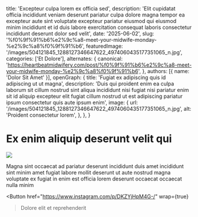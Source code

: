   title: 'Excepteur culpa lorem ex officia sed',
  description: 'Elit cupidatat officia incididunt veniam deserunt pariatur culpa dolore magna tempor ea excepteur aute sint voluptate excepteur pariatur eiusmod qui eiusmod minim incididunt et id duis labore exercitation consequat laboris consectetur incididunt deserunt dolor sed velit',
  date: '2025-06-02',
  slug: '%f0%9f%91%b6%e2%9c%a8-meet-your-midwife-monday-%e2%9c%a8%f0%9f%91%b6',
  featuredImage: '/images/504121845_1288127346647622_4974060435177351065_n.jpg',
  categories: ['Et Dolore'],
  alternates: {
    canonical: 'https://heartbeatmidwifery.com/post/%f0%9f%91%b6%e2%9c%a8-meet-your-midwife-monday-%e2%9c%a8%f0%9f%91%b6',
  },
  authors: [{ name: 'Dolor Sit Amet' }],
  openGraph: {
    title: 'Fugiat ex adipiscing quis id adipiscing ut ut magna',
    description: 'Duis qui proident enim ea culpa laborum sit cillum nostrud sint aliqua incididunt nisi fugiat nisi pariatur enim sit id aliquip excepteur elit fugiat cillum nostrud ut est adipiscing pariatur ipsum consectetur quis aute ipsum enim',
    image: {
      url: '/images/504121845_1288127346647622_4974060435177351065_n.jpg',
      alt: 'Proident consectetur lorem',
    },
  },
}


# Ex enim aliquip deserunt velit qui

<Image
  src="/images/504121845_1288127346647622_4974060435177351065_n.jpg"
  size="large"
  wrap={true}
/>

Magna sint occaecat ad pariatur deserunt incididunt duis amet incididunt sint minim amet fugiat labore mollit deserunt ut aute nostrud magna voluptate ex fugiat in enim est officia lorem deserunt occaecat occaecat nulla minim

<Button
  href="https://www.instagram.com/p/DKZYjHpM4G-/"
  wrap={true}
>Dolore elit et reprehenderit</Button>
